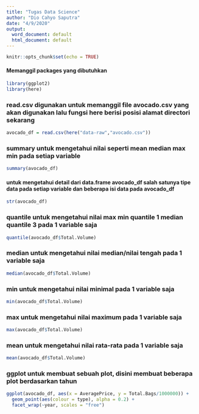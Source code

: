---
title: "Tugas Data Science"
author: "Dio Cahyo Saputra"
date: "4/9/2020"
output:
  word_document: default
  html_document: default
---

```{r setup, include=FALSE}
knitr::opts_chunk$set(echo = TRUE)
```

#### Memanggil packages yang dibutuhkan

```{r}
library(ggplot2)
library(here)
```

### read.csv digunakan untuk memanggil file avocado.csv yang akan digunakan lalu fungsi here berisi posisi alamat directori sekarang

```{r}
avocado_df = read.csv(here("data-raw","avocado.csv"))
```

### summary untuk mengetahui nilai seperti mean median max min pada setiap variable

```{r}
summary(avocado_df)
```

#### untuk mengetahui detail dari data.frame avocado_df salah satunya tipe data pada setiap variable dan beberapa isi data pada avocado_df

```{r}
str(avocado_df)
```

### quantile untuk mengetahui nilai max min quantile 1 median quantile 3 pada 1 variable saja

```{r}
quantile(avocado_df$Total.Volume)
```

### median untuk mengetahui nilai median/nilai tengah pada 1 variable saja

```{r}
median(avocado_df$Total.Volume)
```

### min untuk mengetahui nilai minimal pada 1 variable saja

```{r}
min(avocado_df$Total.Volume)
```

### max untuk mengetahui nilai maximum pada 1 variable saja

```{r}
max(avocado_df$Total.Volume)
```

### mean untuk mengetahui nilai rata-rata pada 1 variable saja

```{r}
mean(avocado_df$Total.Volume)
```

### ggplot untuk membuat sebuah plot, disini membuat beberapa plot berdasarkan tahun

```{r}
ggplot(avocado_df, aes(x = AveragePrice, y = Total.Bags/1000000)) +
  geom_point(aes(colour = type), alpha = 0.2) +
  facet_wrap(~year, scales = "free")
```
